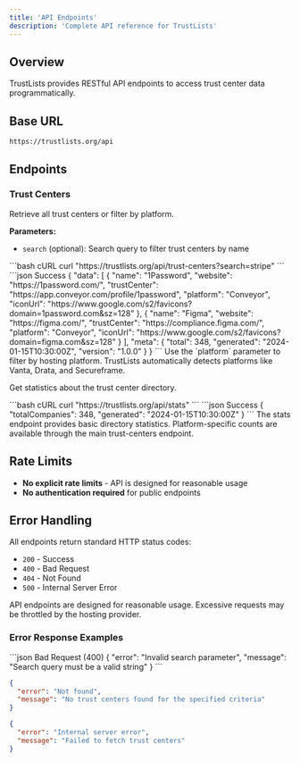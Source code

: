 ```yaml
---
title: 'API Endpoints'
description: 'Complete API reference for TrustLists'
---
```


## Overview

TrustLists provides RESTful API endpoints to access trust center data programmatically.

## Base URL

```
https://trustlists.org/api
```

## Endpoints

### Trust Centers

<ExpandableCard title="GET /trust-centers" icon="database">

Retrieve all trust centers or filter by platform.

**Parameters:**
- `search` (optional): Search query to filter trust centers by name

<RequestExample>
```bash cURL
curl "https://trustlists.org/api/trust-centers?search=stripe"
```
</RequestExample>

<ResponseExample>
```json Success
{
  "data": [
    {
      "name": "1Password",
      "website": "https://1password.com/",
      "trustCenter": "https://app.conveyor.com/profile/1password",
      "platform": "Conveyor",
      "iconUrl": "https://www.google.com/s2/favicons?domain=1password.com&sz=128"
    },
    {
      "name": "Figma",
      "website": "https://figma.com/",
      "trustCenter": "https://compliance.figma.com/",
      "platform": "Conveyor",
      "iconUrl": "https://www.google.com/s2/favicons?domain=figma.com&sz=128"
    }
  ],
  "meta": {
    "total": 348,
    "generated": "2024-01-15T10:30:00Z",
    "version": "1.0.0"
  }
}
```
</ResponseExample>

<Tip>
Use the `platform` parameter to filter by hosting platform. TrustLists automatically detects platforms like Vanta, Drata, and Secureframe.
</Tip>

</ExpandableCard>

<ExpandableCard title="GET /stats" icon="chart">

Get statistics about the trust center directory.

<RequestExample>
```bash cURL
curl "https://trustlists.org/api/stats"
```
</RequestExample>

<ResponseExample>
```json Success
{
  "totalCompanies": 348,
  "generated": "2024-01-15T10:30:00Z"
}
```
</ResponseExample>

<Info>
The stats endpoint provides basic directory statistics. Platform-specific counts are available through the main trust-centers endpoint.
</Info>

</ExpandableCard>

## Rate Limits

- **No explicit rate limits** - API is designed for reasonable usage
- **No authentication required** for public endpoints

## Error Handling

All endpoints return standard HTTP status codes:

- `200` - Success
- `400` - Bad Request
- `404` - Not Found
- `500` - Internal Server Error

<Warning>
API endpoints are designed for reasonable usage. Excessive requests may be throttled by the hosting provider.
</Warning>

### Error Response Examples

<CodeGroup>
```json Bad Request (400)
{
  "error": "Invalid search parameter",
  "message": "Search query must be a valid string"
}
```

```json Not Found (404)
{
  "error": "Not found",
  "message": "No trust centers found for the specified criteria"
}
```

```json Internal Server Error (500)
{
  "error": "Internal server error",
  "message": "Failed to fetch trust centers"
}
```
</CodeGroup>
